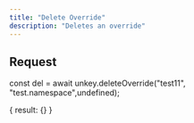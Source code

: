 ```yaml
---
title: "Delete Override"
description: "Deletes an override"
---
```


## Request


const del = await unkey.deleteOverride("test11", "test.namespace",undefined);

{ result: {} }